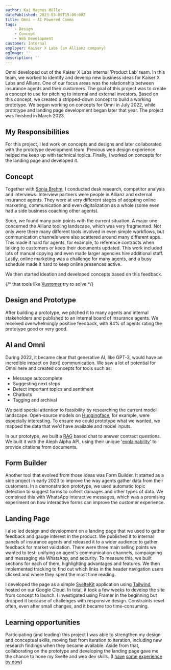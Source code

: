 ```yaml
---
author: Kai Magnus Müller
datePublished: 2023-03-05T15:00:00Z
title: Omni – AI Powered Comms
tags:
    - Design
    - Concept
    - Web Development
customer: Internal
employer: Kaiser X Labs (an Allianz company)
ogImage: ''
description: ''
---
```



<Figure 
    alt="We researched how insurance agents work, what their challenges and problems are and the current tool landscape. Based on this, we created concepts in three main areas: communication, contact management and campaigns." 
    src="https://res.cloudinary.com/dm3a0qioc/image/upload/v1719993566/Omni/omni-design-collage-1-3_tm0c6h.jpg" 
    width="3200" 
    height="2000" >
</Figure>

Omni developed out of the Kaiser X Labs internal 'Product Lab' team. In this team, we worked to identify and develop new business ideas for Kaiser X Labs and Allianz. One of our focus areas was the relationship between insurance agents and their customers. The goal of this project was to create a concept to use for pitching to internal and external investors. Based on this concept, we created a stripped-down concept to build a working prototype. We began working on concepts for Omni in July 2022, while prototype and landing page development began later that year. The project was finished in March 2023.


## My Responsibilities

For this project, I led work on concepts and designs and later collaborated with the prototype development team. Previous web design experience helped me keep up with technical topics. Finally, I worked on concepts for the landing page and developed it.

## Concept

Together with [Sonja Brehm](https://www.sonjabrehm.com/), I conducted desk research, competitor analysis and interviews. Interview partners were people in Allianz and external insurance agents. They were at very different stages of adopting online marketing, communication and even digitalization as a whole (some even had a side business coaching other agents).

Soon, we found many pain points with the current situation. A major one concerned the Allianz tooling landscape, which was very fragmented. Not only were there many different tools involved in even simple workflows, but communication channels were also scattered around many different apps. This made it hard for agents, for example, to reference contracts when talking to customers or keep their documents updated. This work included lots of manual copying and even made larger agencies hire additional staff. Lastly, online marketing was a challenge for many agents, and a busy schedule made it hard to keep online presences active.

We then started ideation and developed concepts based on this feedback.


{/* that tools like [Kustomer](https://www.kustomer.com/) try to solve */}

<Figure 
    alt="After our first sketches, we developed a powerful but rough design draft. We then streamlined and focused it for the final concept." 
    src="https://res.cloudinary.com/dm3a0qioc/image/upload/v1719993566/Omni/omni-concept-collage-1-3_lplrnc.jpg" 
    width="3200" 
    height="2000">
</Figure>

## Design and Prototype

After building a prototype, we pitched it to many agents and internal stakeholders and published to an internal board of insurance agents. We received overwhelmingly positive feedback, with 84% of agents rating the prototype good or very good. 


## AI and Omni

During 2022, it became clear that generative AI, like GPT-3, would have an incredible impact on (text) communication. We saw a lot of potential for Omni here and created concepts for tools such as:
- Message autocomplete
- Suggesting next steps
- Detect important topics and sentiment
- Chatbots
- Tagging and archival

We paid special attention to feasibility by researching the current model landscape. Open-source models on [Huggingface](https://huggingface.co/), for example, were especially interesting. To ensure we could prototype what we wanted, we mapped the data that we'd have available and model inputs.

In our prototype, we built a [RAG](https://en.wikipedia.org/wiki/Prompt_engineering#Retrieval-augmented_generation) based chat to answer contract questions. We built it with the Aleph Alpha API, using their unique '[explainability](https://docs.aleph-alpha.com/docs/explainability/explainability/)' to provide citations from documents.

## Form Builder

Another tool that evolved from those ideas was Form Builder. It started as a side project in early 2023 to improve the way agents gather data from their customers. In a demonstration prototype, we used automatic topic detection to suggest forms to collect damages and other types of data. We combined this with WhatsApp interactive messages, which was a promising experiment on how interactive forms can improve the customer experience.

<Figure 
    alt="Interactive messages allow customers (left) to send predefined answers to questions. Form Builder would then take that data, together with images and more and fill out forms for the agent (right)." 
    src="https://res.cloudinary.com/dm3a0qioc/image/upload/v1720019782/Omni/fb-flow-collage-1-2_ualghq.jpg" 
    width="3200" 
    height="2000">
</Figure>


## Landing Page

I also led design and development on a landing page that we used to gather feedback and gauge interest in the product. We published it to internal panels of insurance agents and released it to a wider audience to gather feedback for market validation.
There were three main selling points we wanted to test: unifying an agent's communication channels, campaigning and messaging via WhatsApp, and security. To measure this, we built sections for each of them, highlighting advantages and features. We then implemented tracking to find out which links in the header navigation users clicked and where they spent the most time reading.

<Figure 
    alt="First impressions matter and we spent a few iterations working out wording, layout and content to get our message right."
    src="https://res.cloudinary.com/dm3a0qioc/image/upload/v1719941980/Omni/omni-landing-concept-2_phsawc.jpg" 
    width="3200" 
    height="2000">
</Figure>

I developed the page as a simple [SvelteKit](https://kit.svelte.dev/) application using [Tailwind](https://tailwindcss.com/), hosted on our Google Cloud. In total, it took a few weeks to develop the site from concept to launch. I investigated using Framer in the beginning but dropped it because of challenges with responsive design. Constraints reset often, even after small changes, and it became too time-consuming.

<Figure 
    alt="The finished site was responsive and supported light and dark mode." 
    src="https://res.cloudinary.com/dm3a0qioc/image/upload/v1719941980/Omni/omni-landing-2_w8ewa6.jpg" 
    width="3200" 
    height="2000">
</Figure>

## Learning opportunities

Participating (and leading) this project I was able to strengthen my design and conceptual skills, moving fast from iteration to iteration, including new research findings when they became available. Aside from that, collaborating on the prototype and developing the landing page gave me the chance to hone my Svelte and web dev skills. (I [have](/work/aral-sea-at-uebersee-museum) [some](/articles/using-the-tree-navigator-plugin) [experience](/articles/building-icon-libraries-with-icon-library-manager) [by now](https://app.intersectionslab.com/))
